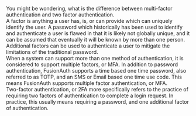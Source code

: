 You might be wondering, what is the difference between multi-factor authentication and two factor authentication.
<br/>
A factor is anything a user has, is, or can provide which can uniquely identify the user. A password which historically has been used to identify and authenticate a user is flawed in that it is likely not globally unique, and it can be assumed that eventually it will be known by more than one person. Additional factors can be used to authenticate a user to mitigate the limitations of the traditional password.
<br/>
When a system can support more than one method of authentication, it is considered to support multiple factors, or MFA. In addition to password authentication, FusionAuth supports a time based one time password, also referred to as TOTP, and an SMS or Email based one time use code. This means FusionAuth supports multiple factor authentication, or MFA.
<br/>
Two-factor authentication, or 2FA more specifically refers to the practice of requiring two factors of authentication to complete a login request. In practice, this usually means requiring a password, and one additional factor of authentication.
